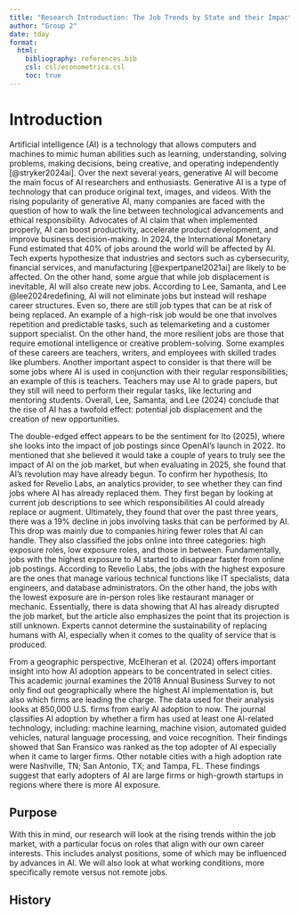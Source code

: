 ```yaml
---
title: "Research Introduction: The Job Trends by State and their Impact on AI"
author: "Group 2"
date: tday
format: 
  html:
    bibliography: references.bib
    csl: csl/econometrica.csl
    toc: true
---
```



# Introduction

Artificial intelligence (AI) is a technology that allows computers and machines to mimic human abilities such as learning, understanding, solving problems, making decisions, being creative, and operating independently [@stryker2024ai]. Over the next several years, generative AI will become the main focus of AI researchers and enthusiasts. Generative AI is a type of technology that can produce original text, images, and videos. With the rising popularity of generative AI, many companies are faced with the question of how to walk the line between technological advancements and ethical responsibility. Advocates of AI claim that when implemented properly, AI can boost productivity, accelerate product development, and improve business decision-making. In 2024, the International Monetary Fund estimated that 40% of jobs around the world will be affected by AI. Tech experts hypothesize that industries and sectors such as cybersecurity, financial services, and manufacturing [@expertpanel2021ai] are likely to be affected. On the other hand, some argue that while job displacement is inevitable, AI will also create new jobs. According to Lee, Samanta, and Lee @lee2024redefining, AI will not eliminate jobs but instead will reshape career structures. Even so, there are still job types that can be at risk of being replaced. An example of a high-risk job would be one that involves repetition and predictable tasks, such as telemarketing and a customer support specialist. On the other hand, the more resilient jobs are those that require emotional intelligence or creative problem-solving. Some examples of these careers are teachers, writers, and employees with skilled trades like plumbers. Another important aspect to consider is that there will be some jobs where AI is used in conjunction with their regular responsibilities; an example of this is teachers. Teachers may use AI to grade papers, but they still will need to perform their regular tasks, like lecturing and mentoring students. Overall, Lee, Samanta, and Lee (2024) conclude that the rise of AI has a twofold effect: potential job displacement and the creation of new opportunities. 


The double-edged effect appears to be the sentiment for Ito (2025), where she looks into the impact of job postings since OpenAI’s launch in 2022. Ito mentioned that she believed it would take a couple of years to truly see the impact of AI on the job market, but when evaluating in 2025, she found that AI’s revolution may have already begun. To confirm her hypothesis, Ito asked for Revelio Labs, an analytics provider, to see whether they can find jobs where AI has already replaced them. They first began by looking at current job descriptions to see which responsibilities AI could already replace or augment. Ultimately, they found that over the past three years, there was a 19% decline in jobs involving tasks that can be performed by AI.  This drop was mainly due to companies hiring fewer roles that AI can handle. They also classified the jobs online into three categories: high exposure roles, low exposure roles, and those in between. Fundamentally, jobs with the highest exposure to AI started to disappear faster from online job postings. According to Revelio Labs, the jobs with the highest exposure are the ones that manage various technical functions like IT specialists, data engineers, and database administrators. On the other hand, the jobs with the lowest exposure are in-person roles like restaurant manager or mechanic. Essentially, there is data showing that AI has already disrupted the job market, but the article also emphasizes the point that its projection is still unknown. Experts cannot determine the sustainability of replacing humans with AI, especially when it comes to the quality of service that is produced.


From a geographic perspective, McElheran et al. (2024) offers important insight into how AI adoption appears to be concentrated in select cities. This academic journal examines the 2018 Annual Business Survey to not only find out geographically where the highest AI implementation is, but also which firms are leading the charge. The data used for their analysis looks at 850,000 U.S. firms from early AI adoption to now. The journal classifies AI adoption by whether a firm has used at least one AI-related technology, including: machine learning, machine vision, automated guided vehicles, natural language processing, and voice recognition. Their findings showed that San Fransico was ranked as the top adopter of AI especially when it came to larger firms. Other notable cities with a high adoption rate were Nashville, TN; San Antonio, TX; and Tampa, FL. These findings suggest that early adopters of AI are large firms or high-growth startups in regions where there is more AI exposure.


## Purpose
With this in mind, our research will look at the rising trends within the job market, with a particular focus on roles that align with our own career interests. This includes analyst positions, some of which may be influenced by advances in AI. We will also look at what working conditions, more specifically remote versus not remote jobs.

## History

